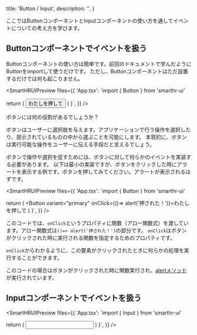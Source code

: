   title: 'Button / Input',
  description: '',
}



ここではButtonコンポーネントとInputコンポーネントの使い方を通してイベントについての考え方を学びます。

## Buttonコンポーネントでイベントを扱う

Buttonコンポーネントの使い方は簡単です。前回のドキュメントで学んだようにButtonをimportして使うだけです。
ただし、Buttonコンポーネントはただ設置するだけでは何も起こりません。

<SmartHRUIPreview
  files={{
    'App.tsx': `import { Button } from 'smarthr-ui'

  return (
    <Button>わたしを押して</Button>
  )
}`,
  }}
/>

ボタンには何の役割があるでしょうか？

ボタンはユーザーに選択肢を与えます。アプリケーションで行う操作を選択したり、提示されているものの中から選ぶことを可能にします。
本質的に、ボタンは実行可能な操作をユーザーに伝える手段だと言えるでしょう。

ボタンで操作や選択を促すためには、ボタンに対して何らかのイベントを実装する必要があります。
以下は最小の実装ですが、ボタンをクリックした時にアラートを表示する例です。ボタンを押してみてください。アラートが表示されるはずです。

<SmartHRUIPreview
  files={{
    'App.tsx': `import { Button } from 'smarthr-ui'

  return (
    <Button variant="primary" onClick={()=> alert('押された！')}>わたしを押して</Button>
  )
}`,
  }}
/>

このコードでは、`onClick`というプロパティに関数（アロー関数式）を渡しています。アロー関数式は`()=> alert('押された！')`の部分です。
`onClick`はボタンがクリックされた時に実行される関数を指定するためのプロパティです。

`onClick`からわかるように、この要素がクリックされたときに何らかの処理を実行することができます。

このコードの場合はボタンがクリックされた時に関数実行され、[alertメソッド](https://developer.mozilla.org/ja/docs/Web/API/Window/alert)が実行されています。


## Inputコンポーネントでイベントを扱う


<SmartHRUIPreview
  files={{
    'App.tsx': `import { Input } from 'smarthr-ui'

  return (
    <Input />
  )
}`,
  }}
/>
